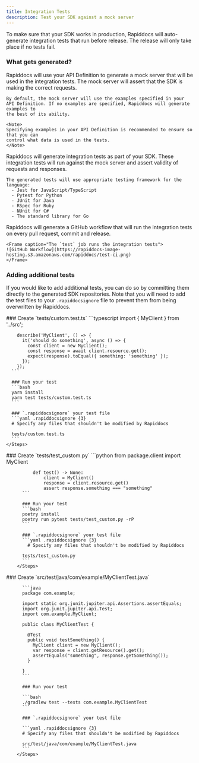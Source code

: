 ```yaml
---
title: Integration Tests
description: Test your SDK against a mock server
---
```


<Markdown src="/snippets/pro-callout.mdx" />

To make sure that your SDK works in production, Rapiddocs will auto-generate
integration tests that run before release. The release will only take place
if no tests fail.

### What gets generated?

<AccordionGroup>
  <Accordion title="Mock Server">
    Rapiddocs will use your API Definition to generate a mock server that will be used
    in the integration tests. The mock server will assert that the SDK is
    making the correct requests.

    By default, the mock server will use the examples specified in your
    API Definition. If no examples are specified, Rapiddocs will generate examples to
    the best of its ability.

    <Note>
    Specifying examples in your API Definition is recommended to ensure so that you can
    control what data is used in the tests.
    </Note>
  </Accordion>
  <Accordion title="Integration Tests">
    Rapiddocs will generate integration tests as part of your SDK. These integration tests
    will run against the mock server and assert validity of requests and responses.

    The generated tests will use appropriate testing framework for the language:
      - Jest for JavaScript/TypeScript
      - Pytest for Python
      - JUnit for Java
      - RSpec for Ruby
      - NUnit for C#
      - The standard library for Go
  </Accordion>
  <Accordion title="GitHub Workflows">
    Rapiddocs will generate a GitHub workflow that will run the integration tests
    on every pull request, commit and release.

    <Frame caption="The `test` job runs the integration tests">
    ![GitHub Workflow](https://rapiddocs-image-hosting.s3.amazonaws.com/rapiddocs/test-ci.png)
    </Frame>
  </Accordion>
</AccordionGroup>

### Adding additional tests

If you would like to add additional tests, you can do so by committing them
directly to the generated SDK repositories. Note that you will need to
add the test files to your `.rapiddocsignore` file to prevent them from being
overwritten by Rapiddocs.

<Tabs>
  <Tab title="TypeScript" language="typescript">
    <Steps>
      ### Create `tests/custom.test.ts`
      ```typescript
        import { MyClient } from '../src';

        describe('MyClient', () => {
          it('should do something', async () => {
            const client = new MyClient();
            const response = await client.resource.get();
            expect(response).toEqual({ something: 'something' });
          });
        });
      ```

      ### Run your test
      ```bash
      yarn install
      yarn test tests/custom.test.ts
      ```

      ### `.rapiddocsignore` your test file
      ```yaml .rapiddocsignore {3}
      # Specify any files that shouldn't be modified by Rapiddocs

      tests/custom.test.ts
      ```
    </Steps>
  </Tab>
    <Tab title="Python" language="python">
      <Steps>
          ### Create `tests/test_custom.py`
          ```python
              from package.client import MyClient

              def test() -> None:
                  client = MyClient()
                  response = client.resource.get()
                  assert response.something === "something"
          ```

          ### Run your test
          ```bash
          poetry install
          poetry run pytest tests/test_custom.py -rP
          ```

          ### `.rapiddocsignore` your test file
          ```yaml .rapiddocsignore {3}
            # Specify any files that shouldn't be modified by Rapiddocs

          tests/test_custom.py
          ```
        </Steps>
  </Tab>
      <Tab title="Java" language="java">
      <Steps>
          ### Create `src/test/java/com/example/MyClientTest.java`

          ```java
          package com.example;

          import static org.junit.jupiter.api.Assertions.assertEquals;
          import org.junit.jupiter.api.Test;
          import com.example.MyClient;

          public class MyClientTest {

            @Test
            public void testSomething() {
              MyClient client = new MyClient();
              var response = client.getResource().get();
              assertEquals("something", response.getSomething());
            }

          }
          ```

          ### Run your test

          ```bash
          ./gradlew test --tests com.example.MyClientTest
          ```

          ### `.rapiddocsignore` your test file

          ```yaml .rapiddocsignore {3}
          # Specify any files that shouldn't be modified by Rapiddocs

          src/test/java/com/example/MyClientTest.java
          ```
        </Steps>
  </Tab>

</Tabs>
